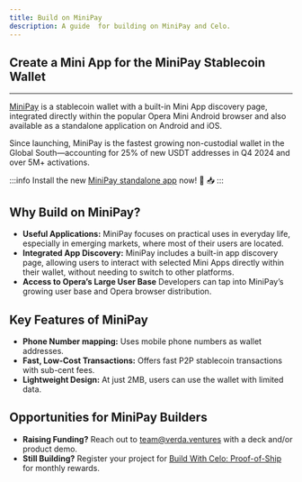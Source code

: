 ```yaml
---
title: Build on MiniPay
description: A guide  for building on MiniPay and Celo.
---
```


## Create a Mini App for the MiniPay Stablecoin Wallet

---

[MiniPay](https://www.opera.com/products/minipay) is a stablecoin wallet with a built-in Mini App discovery page, integrated directly within the popular Opera Mini Android browser and also available as a standalone application on Android and iOS.

Since launching, MiniPay is the fastest growing non-custodial wallet in the Global South—accounting for 25% of new USDT addresses in Q4 2024 and over 5M+ activations.

:::info
Install the new [MiniPay standalone app](https://play.google.com/store/apps/details?id=com.opera.minipay) now! 🎉 📥 
:::

## Why Build on MiniPay?

- **Useful Applications:** MiniPay focuses on practical uses in everyday life, especially in emerging markets, where most of their users are located.
- **Integrated App Discovery:** MiniPay includes a built-in app discovery page, allowing users to interact with selected Mini Apps directly within their wallet, without needing to switch to other platforms.
- **Access to Opera’s Large User Base** Developers can tap into MiniPay’s growing user base and Opera browser distribution.

## Key Features of MiniPay

- **Phone Number mapping:** Uses mobile phone numbers as wallet addresses.
- **Fast, Low-Cost Transactions:** Offers fast P2P stablecoin transactions with sub-cent fees.
- **Lightweight Design:** At just 2MB, users can use the wallet with limited data.

## Opportunities for MiniPay Builders

- **Raising Funding?** Reach out to team@verda.ventures with a deck and/or product demo.
- **Still Building?** Register your project for [Build With Celo: Proof-of-Ship](https://github.com/celo-org/Proof-of-Ship) for monthly rewards.
